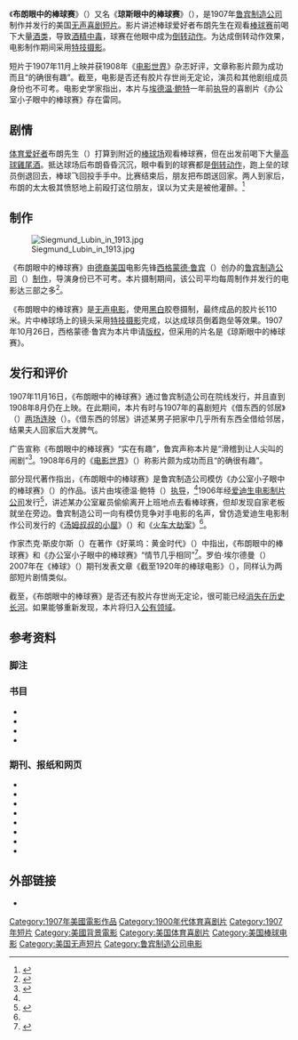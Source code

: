 {{NoteTA
|G1=Show
|G2=Movie
}}
{{Infobox film
| image          = File:Howbrownsaw Advertisement.png
| caption        = 《奥卡拉晚间之星报》刊登的电影广告（1908年）
| name           = 布朗眼中的棒球赛
| studio         = [[鲁宾制造公司|鲁宾制造公司]]
| distributor    = 鲁宾制造公司
| released       = {{Film date|1907|11|16|美国}}
| country        = 美国
| language       = 无声片
}}
《'''布朗眼中的棒球赛'''》（{{lang-en|''How Brown Saw the Baseball Game''}}）又名《'''琼斯眼中的棒球赛'''》（{{lang|en|''How Jones Saw the Baseball Game''}}），是1907年[[鲁宾制造公司|鲁宾制造公司]]制作并发行的美国[[无声电影|无声]][[喜剧电影|喜剧]][[短篇电影|短片]]。影片讲述棒球爱好者布朗先生在观看[[棒球|棒球赛]]前喝下大量[[醇|酒类]]，导致[[酒精中毒|酒精中毒]]，球赛在他眼中成为[[倒转动作|倒转动作]]。为达成倒转动作效果，电影制作期间采用[[特殊效果|特技摄影]]。

短片于1907年11月上映并获1908年《[[电影世界_(杂志)|电影世界]]》杂志好评，文章称影片颇为成功而且“的确很有趣”。截至{{至今}}，电影是否还有胶片存世尚无定论，演员和其他剧组成员身份也不可考。电影史学家指出，本片与[[埃德温·鲍特|埃德温·鲍特]]一年前[[电影导演|执导]]的喜剧片《办公室小子眼中的棒球赛》存在雷同。

== 剧情 ==
[[爱好者|体育爱好者]]布朗先生（{{lang|en|Mr. Brown}}）打算到附近的[[棒球场|棒球场]]观看棒球赛，但在出发前喝下大量[[高球_(鸡尾酒)|高球]][[雞尾酒|雞尾酒]]。抵达球场后布朗昏昏沉沉，眼中看到的球赛都是[[倒转动作|倒转动作]]，跑上垒的球员倒退回去，棒球飞回投手手中。比赛结束后，朋友把布朗送回家。两人到家后，布朗的太太极其愤怒地上前殴打这位朋友，误以为丈夫是被他灌醉。<ref>{{harvnb|Erickson|1992|p=324}}</ref>{{sfn|How Brown Saw the Baseball Game-AFI}}

== 制作 ==
[[File:Siegmund_Lubin_in_1913.jpg|upright]]

《布朗眼中的棒球赛》由[[德裔美国人|德裔美国]]电影先锋[[西格蒙德·鲁宾|西格蒙德·鲁宾]]（{{lang|en|Siegmund Lubin}}）创办的[[鲁宾制造公司|鲁宾制造公司]]（{{lang|en|Lubin Manufacturing Company}}）[[电影制作|制作]]{{sfn|How Brown Saw the Baseball Game-BFI}}，导演身份已不可考{{sfn|How Brown Saw the Baseball Game-Silent Era}}。本片摄制期间，该公司平均每周制作并发行的电影达三部之多<ref name="seiler">{{harvnb|Seiler|Seiler|2013|p=34}}</ref>。

《布朗眼中的棒球赛》是[[无声电影|无声电影]]，使用[[黑白|黑白]]胶卷摄制{{sfn|How Brown Saw the Baseball Game-Silent Era}}，最终成品的胶片长110米{{sfn|How Brown Saw the Baseball Game-Silent Era}}。片中棒球场上的镜头采用[[特殊效果|特技摄影]]完成，以达成球员倒着跑垒等效果{{sfn|Elderman|2007|p=24}}。1907年10月26日，西格蒙德·鲁宾为本片申请[[版权|版权]]，但采用的片名是《琼斯眼中的棒球赛》{{sfn|How Brown Saw the Baseball Game-Silent Era}}。

== 发行和评价 ==
1907年11月16日，《布朗眼中的棒球赛》通过鲁宾制造公司在院线发行，并且直到1908年8月仍在上映{{sfn|How Brown Saw the Baseball Game-Silent Era}}{{sfn|Berlin Electrical Theater}}。在此期间，本片有时与1907年的喜剧短片《借东西的邻居》（{{lang|en|''Neighbors Who Borrow''}}）[[两场连映|两场连映]]（{{lang|en|double feature}}）。《借东西的邻居》讲述某男子把家中几乎所有东西全借给邻居，结果夫人回家后大发脾气。{{sfn|Berlin Electrical Theater}}{{sfn|Neighbors Who Borrow}}

广告宣称《布朗眼中的棒球赛》“实在有趣”，鲁宾声称本片是“滑稽到让人尖叫的闹剧”<ref name="Erickson">{{harvnb|Erickson|1992|p=324}}</ref>{{sfn|Billboard-19071214|p=21}}。1908年6月的《[[电影世界_(杂志)|电影世界]]》（''{{lang|en|The Moving Picture World}}''）称影片颇为成功而且“的确很有趣”{{sfn|Bowers|Fuller-Seeley|1908}}。

部分现代著作指出，《布朗眼中的棒球赛》是鲁宾制造公司模仿《办公室小子眼中的棒球赛》（{{lang|en|''How the Office Boy Saw the Ball Game''}}）的作品。该片由埃德温·鲍特（{{lang|en|Edwin S. Porter}}）[[电影导演|执导]]，<ref name="Erickson" />1906年经[[爱迪生电影制片公司|爱迪生电影制片公司]]发行<ref>{{harvnb|Wood|Pincus|2003|p=12}}</ref>，讲述某办公室雇员偷偷离开上班地点去看棒球赛，但却发现自家老板就坐在旁边{{sfn|Elderman|2007|p=24}}。鲁宾制造公司一向有模仿竞争对手电影的名声，曾仿造爱迪生电影制作公司发行的《[[汤姆叔叔的小屋改编电影|汤姆叔叔的小屋]]》（''{{lang|en|Uncle Tom's Cabin}}''）和《[[火车大劫案_(1903年电影)|火车大劫案]]》<ref name="seiler" />。

作家杰克·斯皮尔斯（{{lang|en|Jack Spears}}）在著作《好莱坞：黄金时代》（{{lang|en|''Hollywood: The Golden Era''}}）中指出，《布朗眼中的棒球赛》和《办公室小子眼中的棒球赛》“情节几乎相同”<ref>{{harvnb|Spears|1971|p=258}}</ref>。罗伯·埃尔德曼（{{lang|en|Rob Elderman}}）2007年在《棒球》（{{lang|en|''Base Ball''}}）期刊发表文章《截至1920年的棒球电影》（''{{lang|en|The Baseball Film: to 1920}}''），同样认为两部短片剧情类似{{sfn|Elderman|2007|p=24}}。

截至{{至今}}，《布朗眼中的棒球赛》是否还有胶片存世尚无定论，很可能已经[[散失电影|消失在历史长河]]。如果能够重新发现，本片将归入[[公有领域|公有领域]]。{{sfn|How Brown Saw the Baseball Game-Silent Era}}

== 参考资料 ==

=== 脚注 ===
{{Reflist|30em}}

=== 书目 ===
{{Refbegin}}
* {{cite book | ref = harv | last = Erickson | first = Hal | title = Baseball in the movies: a comprehensive reference, 1915–1991 | url = https://books.google.com.tw/books?id=ht9kAAAAMAAJ&redir_esc=y | date = 1992-08-01 | publisher = McFarland | accessdate = 2020-07-12 | archive-date = 2020-07-13 | archive-url = https://web.archive.org/web/20200713145924/https://books.google.com.tw/books?id=ht9kAAAAMAAJ&redir_esc=y | dead-url = no }}
* {{cite book | ref = harv | last1 = Seiler | first1 = Robert Morris | last2 = Seiler | first2 = Tamara Palmer | title = Reel Time: Movie Exhibitors and Movie Audiences in Prairie Canada, 1896 to 1986 | accessdate = 2020-07-12 | url = https://books.google.com.tw/books?id=LbRIUgQFwOMC&redir_esc=y | year = 2013 | publisher = Athabasca University Press | isbn = 978-1-926836-99-7 | archive-date = 2020-07-15 | archive-url = https://web.archive.org/web/20200715172443/https://books.google.com.tw/books?id=LbRIUgQFwOMC&redir_esc=y | dead-url = no }}
* {{cite book | ref = harv | last = Spears | first = Jack | title = Hollywood: the Golden Era | accessdate = 2020-07-12 | url = https://books.google.com.tw/books?id=sJYKAAAAMAAJ&redir_esc=y | year = 1971 | publisher = A. S. Barnes | archive-date = 2020-07-13 | archive-url = https://web.archive.org/web/20200713144857/https://books.google.com.tw/books?id=sJYKAAAAMAAJ&redir_esc=y | dead-url = no }}
* {{cite book | ref = harv | last1 = Wood | first1 = Stephen C. | last2 = Pincus | first2 = J. David | title = Reel Baseball: Essays and Interviews on the National Pastime, Hollywood, American Culture | accessdate = 2020-07-12 | url = https://books.google.com.tw/books?id=zG3Dct48duUC&redir_esc=y&hl=zh-CN | date = 2003-01-01 | publisher = McFarland | isbn = 978-0-7864-1389-8 | archive-date = 2020-07-13 | archive-url = https://web.archive.org/web/20200713132210/https://books.google.com.tw/books?id=zG3Dct48duUC&redir_esc=y&hl=zh-CN | dead-url = no }}
{{Refend}}

=== 期刊、报纸和网页 ===
{{refbegin}}
* {{cite journal | title = How Brown Saw the Baseball Game | journal = [[告示牌_(雜誌)|Billboard]] | date = 1907-12-14 | volume = 19 | page = 21 | ref = {{sfnRef|Billboard-19071214}}}}
* {{cite journal | title = The Moving Picture World (June 1908) | url = https://archive.org/details/MPW02-1908-06 | journal = The World Photographic Publishing Company | publisher = [[互联网档案馆|Internet Archive]]|accessdate= 2020-07-13 | first1 = Q. David | last1 = Bowers | first2 = Kathryn | last2 = Fuller-Seeley | date = 1908-06-06 | volume = 2 | number = 23 | ref = harv}}
* {{cite web | title = How Brown Saw the Baseball Game | url = http://www.afi.com/members/catalog/DetailView.aspx?s=1&Movie=28066 | publisher = [[美国电影学会|American Film Institute]] | accessdate = 2014-12-20 | deadurl = yes | ref = {{sfnRef|How Brown Saw the Baseball Game-AFI}} | archiveurl = https://web.archive.org/web/20141220063519/http://www.afi.com/members/catalog/DetailView.aspx?s=1&Movie=28066 | archivedate = 2014-12-20}}
* {{cite web | title = How Brown Saw the Baseball Game | url = http://explore.bfi.org.uk/4ce2b729c0282 | archive-url = https://web.archive.org/web/20131203002423/http://explore.bfi.org.uk/4ce2b729c0282 | deadurl = yes | archive-date = 2013-12-03 | publisher = [[英国电影协会|British Film Institute]] | accessdate = 2013-12-03 | ref = {{sfnRef|How Brown Saw the Baseball Game-BFI}}}}
* {{cite web | title = How Brown Saw the Baseball Game | url = http://www.silentera.com/PSFL/data/H/HowBrownSawTheBaseball1907.html | publisher = Silent Era | archiveurl = https://web.archive.org/web/20200201185355/http://www.silentera.com/PSFL/data/H/HowBrownSawTheBaseball1907.html | accessdate = 2020-07-13 | ref = {{sfnRef|How Brown Saw the Baseball Game-Silent Era}} | archivedate = 2020-02-01 | deadurl = no}}
* {{cite journal | last = Elderman | first = Rob | title = The Baseball Film to 1920 | journal = Base Ball | date = Spring 2007 | volume = 1 | issue = 1 | page = 24 | ref = harv}}
* {{cite news | title = Berlin Electrical Theater | newspaper = The Ocala Evening Star | url = https://ufdc.ufl.edu/UF00075908/00921/3j | date = 1908-08-13 | page = 3a | accessdate = 2020-07-13 | ref = {{sfnRef|Berlin Electrical Theater}} | archive-date = 2020-02-01 | archive-url = https://web.archive.org/web/20200201185359/https://ufdc.ufl.edu/UF00075908/00921/3j | dead-url = no }}
* {{cite journal | title = Neighbors Who Borrow | journal = [[告示牌_(雜誌)|Billboard]] | date = 1907-12-14 | volume = 19 | page = 21 | ref = {{sfnRef|Neighbors Who Borrow}}}}
{{refend}}

== 外部链接 ==
*{{IMDb title|tt1937186}}

{{Portal bar|棒球|电影}}
[[Category:1907年美國電影作品|Category:1907年美國電影作品]]
[[Category:1900年代体育喜剧片|Category:1900年代体育喜剧片]]
[[Category:1907年短片|Category:1907年短片]]
[[Category:美國背景電影|Category:美國背景電影]]
[[Category:美国体育喜剧片|Category:美国体育喜剧片]]
[[Category:美国棒球电影|Category:美国棒球电影]]
[[Category:美国无声短片|Category:美国无声短片]]
[[Category:鲁宾制造公司电影|Category:鲁宾制造公司电影]]
{{Good article}}